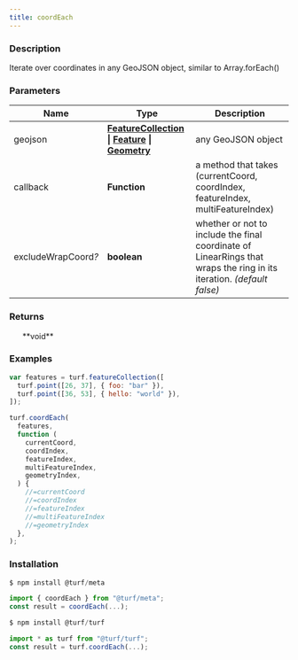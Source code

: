 ```yaml
---
title: coordEach
---
```


    
### Description

Iterate over coordinates in any GeoJSON object, similar to Array.forEach()

### Parameters

| Name                     | Type                                                                                                                                                                                                  | Description                                                                                                           |
| ------------------------ | ----------------------------------------------------------------------------------------------------------------------------------------------------------------------------------------------------- | --------------------------------------------------------------------------------------------------------------------- |
| geojson                  | **[FeatureCollection](https://tools.ietf.org/html/rfc7946#section-3.3) \| [Feature](https://tools.ietf.org/html/rfc7946#section-3.2) \| [Geometry](https://tools.ietf.org/html/rfc7946#section-3.1)** | any GeoJSON object                                                                                                    |
| callback                 | **Function**                                                                                                                                                                                          | a method that takes (currentCoord, coordIndex, featureIndex, multiFeatureIndex)                                       |
| excludeWrapCoord<i>?</i> | **boolean**                                                                                                                                                                                           | whether or not to include the final coordinate of LinearRings that wraps the ring in its iteration. _(default false)_ |

### Returns

<ul>**void**</ul>

### Examples

```javascript
var features = turf.featureCollection([
  turf.point([26, 37], { foo: "bar" }),
  turf.point([36, 53], { hello: "world" }),
]);

turf.coordEach(
  features,
  function (
    currentCoord,
    coordIndex,
    featureIndex,
    multiFeatureIndex,
    geometryIndex,
  ) {
    //=currentCoord
    //=coordIndex
    //=featureIndex
    //=multiFeatureIndex
    //=geometryIndex
  },
);
```

### Installation

```javascript
$ npm install @turf/meta

import { coordEach } from "@turf/meta";
const result = coordEach(...);
```

```javascript
$ npm install @turf/turf

import * as turf from "@turf/turf";
const result = turf.coordEach(...);
```
